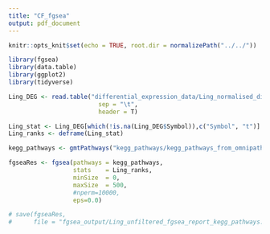 ```yaml
---
title: "CF_fgsea"
output: pdf_document
---
```


```r
knitr::opts_knit$set(echo = TRUE, root.dir = normalizePath("../../"))
```

```r
library(fgsea)
library(data.table)
library(ggplot2)
library(tidyverse)
```

```r
Ling_DEG <- read.table("differential_expression_data/Ling_normalised_differential_expression_analysis_filtered_limma.txt",
                         sep = "\t",
                         header = T)

Ling_stat <- Ling_DEG[which(!is.na(Ling_DEG$Symbol)),c("Symbol", "t")]
Ling_ranks <- deframe(Ling_stat)
```


```r
kegg_pathways <- gmtPathways("kegg_pathways/kegg_pathways_from_omnipathR.gmt")
```

```r
fgseaRes <- fgsea(pathways = kegg_pathways, 
                  stats    = Ling_ranks,
                  minSize  = 0,
                  maxSize  = 500,
                  #nperm=10000,
                  eps=0.0)

# save(fgseaRes,
#      file = "fgsea_output/Ling_unfiltered_fgsea_report_kegg_pathways.RData")
```